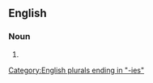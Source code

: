 {{also|tétralogies}}

==English==

===Noun===
{{head|en|noun form}}

# {{plural of|en|tetralogy}}

[[Category:English plurals ending in "-ies"]]